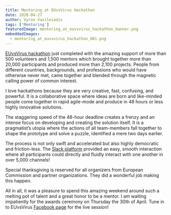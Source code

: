 ---
title: Mentoring at EUvsVirus Hackathon
date: 2020-04-27
author: Vyron Vasileiadis
tags: ['Mentoring']
featuredImage: mentoring_at_euvsvirus_hackathon_banner.png
embeddedImages:
  - mentoring_at_euvsvirus_hackathon_001.png
---

[EUvsVirus hackathon](https://euvsvirus.org/) just completed with the amazing support of more than 500 volunteers and 1,500 mentors which brought together more than 20,000 participants and produced more than 2,100 projects. People from different countries, backgrounds, and professions who would have otherwise never met, came together and blended through the magnetic calling power of common interest.

I love hackathons because they are very creative, fast, confusing, and powerful. It is a collaborative space where ideas are born and like-minded people come together in rapid agile-mode and produce in 48 hours or less highly innovative solutions.

The staggering speed of the 48-hour deadline creates a frenzy and an intense focus on developing and creating the solution itself. It is a pragmatist’s utopia where the actions of all team-members fall together to shape the prototype and solve a puzzle, identified a mere two days earlier.

The process is not only swift and accelerated but also highly democratic and friction-less. The [Slack platform](https://slack.com/) provided an easy, smooth interaction where all participants could directly and fluidly interact with one another in over 5,000 channels!

<GatsbyImage image={props.embedded.image1} />

Special thanksgiving is reserved for all organizers from European Commission and partner organizations. They did a wonderful job making this happen.

All in all, it was a pleasure to spend this amazing weekend around such a melting pot of talent and a great honor to be a mentor. I am waiting impatiently for the awards ceremony on Thursday the 30th of April. Tune in to EUvsVirus [Facebook page](https://www.facebook.com/EUvsVirus/) for the live session!
